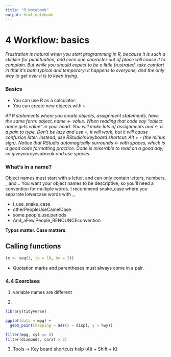 ```yaml
---
title: "R Notebook"
output: html_notebook
---
```


# 4 Workflow: basics

_Frustration is natural when you start programming in R, because it is such a stickler for punctuation, and even one character out of place will cause it to complain. But while you should expect to be a little frustrated, take comfort in that it’s both typical and temporary: it happens to everyone, and the only way to get over it is to keep trying._

### Basics

* You can use R as a calculator:
* You can create new objects with <-

_All R statements where you create objects, assignment statements, have the same form: object_name <- value. When reading that code say “object name gets value” in your head. You will make lots of assignments and <- is a pain to type. Don’t be lazy and use =, it will work, but it will cause confusion later. Instead, use RStudio’s keyboard shortcut: Alt + - (the minus sign). Notice that RStudio automagically surrounds <- with spaces, which is a good code formatting practice. Code is miserable to read on a good day, so giveyoureyesabreak and use spaces._


### What’s in a name?

Object names must start with a letter, and can only contain letters, numbers, _ and .. You want your object names to be descriptive, so you’ll need a convention for multiple words. I recommend snake_case where you separate lowercase words with _.

* i_use_snake_case
* otherPeopleUseCamelCase
* some.people.use.periods
* And_aFew.People_RENOUNCEconvention

**Typos matter. Case matters.**

##  Calling functions

```r
(x <- seq(1, to = 10, by = 2))
```

* Quotation marks and parentheses must always come in a pair.

### 4.4 Exercises

1. variable names are different

2. 

```r
library(tidyverse)

ggplot(data = mpg) + 
  geom_point(mapping = aes(x = displ, y = hwy))

filter(mpg, cyl == 8)
filter(diamonds, carat > 3)
```


3. Tools -> Key board shortcuts help (Alt + Shift + K)








